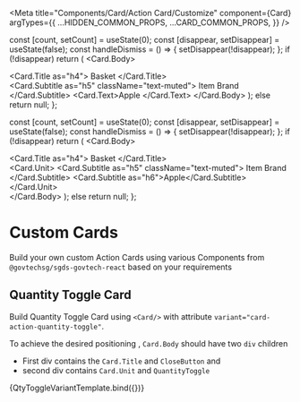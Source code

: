 
<Meta
  title="Components/Card/Action Card/Customize"
  component={Card}
  argTypes={{
    ...HIDDEN_COMMON_PROPS,
    ...CARD_COMMON_PROPS,
  }}
/>

  const [count, setCount] = useState(0);
  const [disappear, setDisappear] = useState(false);
  const handleDismiss = () => {
    setDisappear(!disappear);
  };
  if (!disappear)
    return (
      <Row>
        <Col xs lg="5">
          <Card>
            <Card.Body>
              <Row className="mb-3">
                <div className="d-flex justify-content-between">
                  <Card.Title as="h4">
                    Basket <i className="bi bi-cart"></i>
                  </Card.Title>
                  <CloseButton onClick={handleDismiss} />
                </div>
              </Row>
              <Row>
                <Col>
                  <Card.Subtitle as="h5" className="text-muted">
                    Item Brand
                  </Card.Subtitle>
                  <Card.Text>Apple </Card.Text>
                </Col>
                <Col>
                  <QuantityToggle
                    count={count}
                    setCount={setCount}
                    aria-label="Quantity"
                  />
                </Col>
              </Row>
            </Card.Body>
          </Card>
        </Col>
      </Row>
    );
  else return null;
};

  const [count, setCount] = useState(0);
  const [disappear, setDisappear] = useState(false);
  const handleDismiss = () => {
    setDisappear(!disappear);
  };
  if (!disappear)
    return (
      <Row>
        <Col xs lg="5">
          <Card variant="card-action-quantity-toggle">
            <Card.Body>
              <div>
                <Card.Title as="h4">
                  Basket <i className="bi bi-cart"></i>
                </Card.Title>
                <CloseButton onClick={handleDismiss} />
              </div>
              <div>
                <Card.Unit>
                  <Card.Subtitle as="h5" className="text-muted">
                    Item Brand
                  </Card.Subtitle>
                  <Card.Subtitle as="h6">Apple</Card.Subtitle>
                </Card.Unit>
                <QuantityToggle
                  count={count}
                  setCount={setCount}
                  aria-label="Quantity"
                />
              </div>
            </Card.Body>
          </Card>
        </Col>
      </Row>
    );
  else return null;
};

# Custom Cards

Build your own custom Action Cards using various Components from `@govtechsg/sgds-govtech-react` based on your requirements

## Quantity Toggle Card

Build Quantity Toggle Card using `<Card/>` with attribute `variant="card-action-quantity-toggle"`.

To achieve the desired positioning , `Card.Body` should have two `div` children

- First div contains the `Card.Title` and `CloseButton` and
- second div contains `Card.Unit` and `QuantityToggle`

<Canvas>
  <Story name="Quantity Toggle Card using variant">
    {QtyToggleVariantTemplate.bind({})}
  </Story>
</Canvas>
